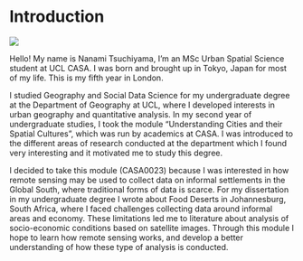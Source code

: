 # Introduction {.unnumbered}

![](image/index_personal.jpg)

Hello! My name is Nanami Tsuchiyama, I'm an MSc Urban Spatial Science student at UCL CASA. I was born and brought up in Tokyo, Japan for most of my life. This is my fifth year in London.

I studied Geography and Social Data Science for my undergraduate degree at the Department of Geography at UCL, where I developed interests in urban geography and quantitative analysis. In my second year of undergraduate studies, I took the module "Understanding Cities and their Spatial Cultures", which was run by academics at CASA. I was introduced to the different areas of research conducted at the department which I found very interesting and it motivated me to study this degree.

I decided to take this module (CASA0023) because I was interested in how remote sensing may be used to collect data on informal settlements in the Global South, where traditional forms of data is scarce. For my dissertation in my undergraduate degree I wrote about Food Deserts in Johannesburg, South Africa, where I faced challenges collecting data around informal areas and economy. These limitations led me to literature about analysis of socio-economic conditions based on satellite images. Through this module I hope to learn how remote sensing works, and develop a better understanding of how these type of analysis is conducted.
